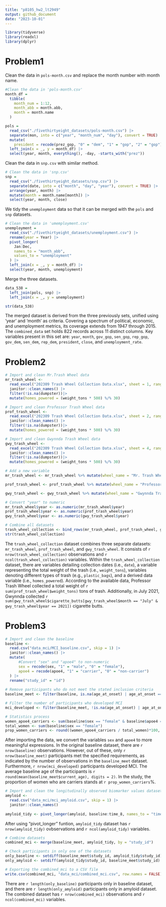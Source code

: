```yaml
---
title: "p8105_hw2_lt2949"
output: github_document
date: "2023-10-01"
---
```


```r
library(tidyverse)
library(readxl)
library(dplyr)
```


# Problem1
Clean the data in `pols-month.csv` and replace the month number with month name. 
```r
#Clean the data in 'pols-month.csv'
month_df = 
  tibble(
    month_num = 1:12,
    month_abb = month.abb,
    month = month.name
  )

pols = 
  read_csv("./fivethirtyeight_datasets/pols-month.csv") |>
  separate(mon, into = c("year", "month_num", "day"), convert = TRUE) |>
  mutate(
    president = recode(prez_gop, "0" = "dem", "1" = "gop", "2" = "gop")) |>
  left_join(x = _, y = month_df) |> 
  select(year, month, everything(), -day, -starts_with("prez"))
```

Clean the data in `snp.csv` with similar method.
```r
# Clean the data in 'snp.csv'
snp = 
  read_csv("./fivethirtyeight_datasets/snp.csv") |>
  separate(date, into = c("month", "day", "year"), convert = TRUE) |>
  arrange(year, month) |>
  mutate(month = month.name[month]) |>
  select(year, month, close) 
```

We tidy the `unemployment` data so that it can be merged with the `pols` and `snp` datasets.
```r
# Clean the data in 'umemployment.csv'
unemployment = 
  read_csv("./fivethirtyeight_datasets/unemployment.csv") |>
  rename(year = Year) |>
  pivot_longer(
    Jan:Dec, 
    names_to = "month_abb",
    values_to = "unemployment"
  ) |> 
  left_join(x = _, y = month_df) |> 
  select(year, month, unemployment)
```

Merge the three datasets.
```r
data_538 = 
  left_join(pols, snp) |>
  left_join(x = _, y = unemployment)

str(data_538)
```
The merged dataset is derived from the three previously sets, unified using 'year' and 'month' as criteria. Covering a spectrum of political, economic, and unemployment metrics, its coverage extends from 1947 through 2015. The `combined_data` set holds 822 records across 11 distinct columns. Key variables present in this set are: `year`, `month`, `gov_gop`, `sen_gop`, `rep_gop`, `gov_dem`, `sen_dem`, `rep_dem`, `president`, `close`, and `unemployment_rate`.


# Problem2
```r
# Import and clean Mr.Trash Wheel data
mr_trash_wheel <- 
  read_excel("202309 Trash Wheel Collection Data.xlsx", sheet = 1, range = "A2:N586") |>
  janitor::clean_names() |>
  filter(!is.na(dumpster))|>
  mutate(homes_powered = (weight_tons * 500) %/% 30)

# Import and clean Professor Trash Wheel data
prof_trash_wheel <- 
  read_excel("202309 Trash Wheel Collection Data.xlsx", sheet = 2, range = "A2:M108") |>
  janitor::clean_names() |>
  filter(!is.na(dumpster))|>
  mutate(homes_powered = (weight_tons * 500) %/% 30)

# Import and clean Gwynnda Trash Wheel data
gwy_trash_wheel <- 
  read_excel("202309 Trash Wheel Collection Data.xlsx", sheet = 4, range = "A2:L157") |>
  janitor::clean_names() |>
  filter(!is.na(dumpster))|>
  mutate(homes_powered = (weight_tons * 500) %/% 30)

# Add a new variable 
mr_trash_wheel <- mr_trash_wheel %>% mutate(wheel_name = "Mr. Trash Wheel")

prof_trash_wheel <- prof_trash_wheel %>% mutate(wheel_name = "Professor Trash Wheel")

gwy_trash_wheel <- gwy_trash_wheel %>% mutate(wheel_name = "Gwynnda Trash Wheel")

# Convert "year" to numeric
mr_trash_wheel$year <- as.numeric(mr_trash_wheel$year)
prof_trash_wheel$year <- as.numeric(prof_trash_wheel$year)
gwy_trash_wheel$year <- as.numeric(gwy_trash_wheel$year)

# Combine all datasets
trash_wheel_collection <- bind_rows(mr_trash_wheel, prof_trash_wheel, gwy_trash_wheel)
str(trash_wheel_collection)

```

The `trash_wheel_collection` dataset combines three separate datasets: `mr_trash_wheel`, `prof_trash_wheel`, and `gwy_trash_wheel`. It consists of `r nrow(trash_wheel_collection)` observations and `r ncol(trash_wheel_collection)` variables. Within the `trash_wheel_collection` dataset, there are variables detailing collection dates (i.e., `date`), a variable representing the total weight of the trash (i.e., `weight_tons`), variables denoting different types of trash (e.g., `plastic_bags`), and a derived data variable (i.e., `homes_powered`). According to the available data, Professor Trash Wheel collected a total weight of `r sum(prof_trash_wheel$weight_tons)` tons of trash. Additionally, in July 2021, Gwynnda collected `r sum(gwy_trash_wheel$cigarette_butts[gwy_trash_wheel$month == "July" & gwy_trash_wheel$year == 2021])` cigarette butts.


# Problem3
```r
# Import and clean the baseline
baseline <- 
  read.csv("data_mci/MCI_baseline.csv", skip = 1) |>
  janitor::clean_names() |>
  mutate(
      #Convert "sex" and "apoe4" to non-numeric
      sex = recode(sex, "1" = "male", "0" = "female"),
      apoe4 = recode(apoe4, "1" = "carrier", "0" = "non-carrier")
  ) |>
  rename("study_id" = "id")
  
# Remove participants who do not meet the stated inclusion criteria 
baseline_meet <- filter(baseline, is.na(age_at_onset) | age_at_onset == "." | current_age < age_at_onset)

# Filter the number of participants who developed MCI
mci_developed <- filter(baseline_meet, !is.na(age_at_onset) | age_at_onset != ".")

# Statistics process
women_apoe4_carriers <- sum(baseline$sex == "female" & baseline$apoe4 == "carrier")
total_women <- sum(baseline$sex == "female")
prop_women_carriers <- round((women_apoe4_carriers / total_women)*100, digits = 2)
```
After importing the data, we convert the variables `sex` and `apoe4` to more meaningful expressions. In the original baseline dataset, there are `r nrow(baseline)` observations. However, out of these, only `r nrow(baseline_meet)` participants met the specified requirements, as indicated by the number of observations in the `baseline_meet` dataset. Furthermore, `r nrow(mci_developed)` participants developed MCI. The average baseline age of the participants is `r round(mean(baseline_meet$current_age), digits = 2)`. In the study, the proportion of women who are carriers stands at `r prop_women_carriers`%.

```r
# Import and clean the longitudinally observed biomarker values dataset
amyloid <- 
  read.csv("data_mci/mci_amyloid.csv", skip = 1) |>
  janitor::clean_names()
  
amyloid_tidy <- pivot_longer(amyloid, baseline:time_8, names_to = "time", values_to = "years")
```
After using "pivot_longer" funtion, `amyloid_tidy` dataset has `r nrow(amyloid_tidy)` ovbservations and `r ncol(amyloid_tidy)` variables.

```r
# Combine datasets
combined_mci <- merge(baseline_meet, amyloid_tidy, by = "study_id")

# Check participants in only one of the datasets
only_baseline <- setdiff(baseline_meet$study_id, amyloid_tidy$study_id)
only_amyloid <- setdiff(amyloid_tidy$study_id, baseline_meet$study_id)

# Exporting the combined_mci to a CSV file
write.csv(combined_mci, "data_mci/combined_mci.csv", row.names = FALSE)
```
There are `r length(only_baseline)` participants only in baseline dataset, and there are `r length(only_amyloid)` participants only in amyloid dataset. The combined dataset has `r nrow(combined_mci)` observations and `r ncol(combined_mci)` variables.

